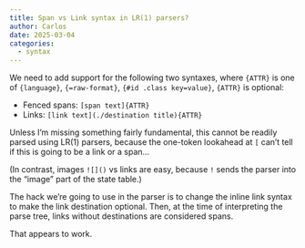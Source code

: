 ```yaml
---
title: Span vs Link syntax in LR(1) parsers?
author: Carlos
date: 2025-03-04
categories:
  - syntax
---
```


We need to add support for the following two syntaxes, where `{ATTR}` is one of
`{language}`, `{=raw-format}`, `{#id .class key=value}`, `{ATTR}` is optional:

- Fenced spans: `[span text]{ATTR}`
- Links: `[link text](./destination title){ATTR}`

Unless I'm missing something fairly fundamental, this cannot be readily parsed using LR(1) parsers, because the one-token lookahead at `[` can't tell if this is going to be a link or a span...

(In contrast, images `![]()` vs links are easy, because `!` sends the parser into the "image" part of the state table.)

The hack we're going to use in the parser is to change the inline link syntax to make the link destination optional.
Then, at the time of interpreting the parse tree, links without destinations are considered spans.

That appears to work.